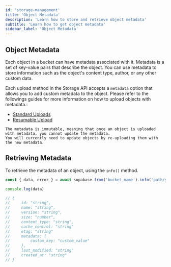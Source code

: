 ```yaml
---
id: 'storage-management'
title: 'Object Metadata'
description: 'Learn how to store and retrieve object metadata'
subtitle: 'Learn how to get object metadata'
sidebar_label: 'Object Metadata'
---
```


## Object Metadata
Each object in a bucket can have metadata associated with it. Metadata is a set of key-value pairs that describe the object.
You can use metadata to store information such as the object's content type, author, or any other custom data.

Each upload method in the Storage API accepts a `metadata` option that allows you to add custom metadata to the object.
Please refer to the followings guides for more information on how to upload objects with metadata.:

- [Standard Uploads](/docs/guides/storage/uploads/standard-uploads#metadata)
- [Resumable Upload](/docs/guides/storage/uploads/resumable-uploads#metadata)


<Admonition type="note">

    The metadata is immutable, meaning that once an object is uploaded with metadata, you cannot update the metadata.
    You will currently need to update objects by re-uploading them with the new metadata.

</Admonition>


## Retrieving Metadata

To retrieve the metadata of an object, using the `info()` method.

```javascript
const { data, error } = await supabase.from('bucket_name').info('path/your/object.png')

console.log(data)

// {
//     id: "string",
//     name: "string",
//     version: "string",
//     size: "number",
//     content_type: "string",
//     cache_control: "string"
//     etag: "string"
//     metadata: {
//         custom_key: "custom_value"
//     },
//     last_modified: "string"
//     created_at: "string"
// }
```